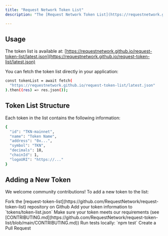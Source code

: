 ---
title: "Request Network Token List"
description: "The [Request Network Token List](https://requestnetwork.github.io/request-token-list/latest.json) is a curated list of tokens supported by Request Network products. The token list follows a standardized format and includes essential information about each token, such as address, symbol, name, decimals, and chainId."

---

## Usage

The token list is available at: [https://requestnetwork.github.io/request-token-list/latest.json](https://requestnetwork.github.io/request-token-list/latest.json)

You can fetch the token list directly in your application:

```bash 
const tokenList = await fetch(
  "https://requestnetwork.github.io/request-token-list/latest.json"
).then((res) => res.json());
```

## Token List Structure

Each token in the list contains the following information:

```bash
{
  "id": "TKN-mainnet",
  "name": "Token Name",
  "address": "0x...",
  "symbol": "TKN",
  "decimals": 18,
  "chainId": 1,
  "logoURI": "https://..."
}
```

## Adding a New Token

We welcome community contributions! To add a new token to the list:
<Steps>

<Step>
Fork the [request-token-list](https://github.com/RequestNetwork/request-token-list) repository on Github
</Step>

<Step>
Add your token information to `tokens/token-list.json`
</Step>

<Step>
Make sure your token meets our requirements (see [CONTRIBUTING.md](https://github.com/RequestNetwork/request-token-list/blob/main/CONTRIBUTING.md))
</Step>

<Step>
Run tests locally: `npm test`
</Step>

<Step>
Create a Pull Request
</Step>
</Steps>
